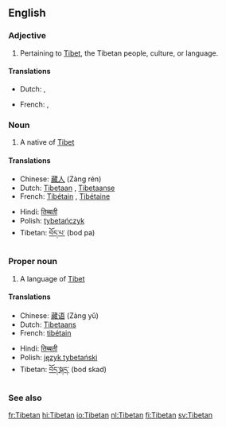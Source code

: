 ==English==

===Adjective===
{{en-adj|-}}

# Pertaining to [[Tibet]], the Tibetan people, culture, or language.

====Translations====
{{trans-top|pertaining to Tibet}}
*Dutch: {{t|nl|Tibetaans}}, {{t|nl|Tibetaanse}}
{{trans-mid}}
*French: {{t|fr|tibétain|m}}, {{t|fr|tibétaine|f}}
{{trans-bottom}}

===Noun===
{{en-noun}}

# A native of [[Tibet]]

====Translations====
{{trans-top|a person}}
*Chinese: [[藏人]] (Zàng rén)
*Dutch: [[Tibetaan]] {{m}}, [[Tibetaanse]] {{f}}
*French: [[Tibétain]] {{m}}, [[Tibétaine]] {{f}}
{{trans-mid}}
*Hindi: [[तिब्बती]]
*Polish: [[tybetańczyk]] {{m}}
*Tibetan: [[བོད་པ་]] (bod pa)
{{trans-bottom}}

===Proper noun===
{{wikipedia}}
{{en-proper noun}}

# A language of [[Tibet]]

====Translations====
{{trans-top|a language}}
*Chinese: [[藏语]] (Zàng yǔ)
*Dutch: [[Tibetaans]] {{n}}
*French: [[tibétain]] {{m}}
{{trans-mid}}
*Hindi: [[तिब्बती]]
*Polish: [[język tybetański]] {{m}}
*Tibetan: [[བོད་སྐད་]] (bod skad)
{{trans-bottom}}

===See also===
{{interwiktionary|code=bo}}
{{ethnologue|code=bod}}

[[fr:Tibetan]]
[[hi:Tibetan]]
[[io:Tibetan]]
[[nl:Tibetan]]
[[fi:Tibetan]]
[[sv:Tibetan]]